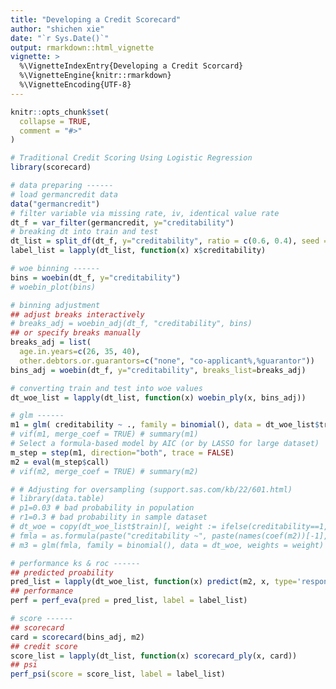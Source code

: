 ```yaml
---
title: "Developing a Credit Scorecard"
author: "shichen xie"
date: "`r Sys.Date()`"
output: rmarkdown::html_vignette
vignette: >
  %\VignetteIndexEntry{Developing a Credit Scorcard}
  %\VignetteEngine{knitr::rmarkdown}
  %\VignetteEncoding{UTF-8}
---
```


```r
knitr::opts_chunk$set(
  collapse = TRUE,
  comment = "#>"
)
```

```r
# Traditional Credit Scoring Using Logistic Regression
library(scorecard)

# data preparing ------
# load germancredit data
data("germancredit")
# filter variable via missing rate, iv, identical value rate
dt_f = var_filter(germancredit, y="creditability")
# breaking dt into train and test
dt_list = split_df(dt_f, y="creditability", ratio = c(0.6, 0.4), seed = 30)
label_list = lapply(dt_list, function(x) x$creditability)

# woe binning ------
bins = woebin(dt_f, y="creditability")
# woebin_plot(bins)

# binning adjustment
## adjust breaks interactively
# breaks_adj = woebin_adj(dt_f, "creditability", bins) 
## or specify breaks manually
breaks_adj = list(
  age.in.years=c(26, 35, 40),
  other.debtors.or.guarantors=c("none", "co-applicant%,%guarantor"))
bins_adj = woebin(dt_f, y="creditability", breaks_list=breaks_adj)

# converting train and test into woe values
dt_woe_list = lapply(dt_list, function(x) woebin_ply(x, bins_adj))

# glm ------
m1 = glm( creditability ~ ., family = binomial(), data = dt_woe_list$train)
# vif(m1, merge_coef = TRUE) # summary(m1)
# Select a formula-based model by AIC (or by LASSO for large dataset)
m_step = step(m1, direction="both", trace = FALSE)
m2 = eval(m_step$call)
# vif(m2, merge_coef = TRUE) # summary(m2)

# # Adjusting for oversampling (support.sas.com/kb/22/601.html)
# library(data.table)
# p1=0.03 # bad probability in population 
# r1=0.3 # bad probability in sample dataset
# dt_woe = copy(dt_woe_list$train)[, weight := ifelse(creditability==1, p1/r1, (1-p1)/(1-r1) )][]
# fmla = as.formula(paste("creditability ~", paste(names(coef(m2))[-1], collapse="+")))
# m3 = glm(fmla, family = binomial(), data = dt_woe, weights = weight)

# performance ks & roc ------
## predicted proability
pred_list = lapply(dt_woe_list, function(x) predict(m2, x, type='response'))
## performance
perf = perf_eva(pred = pred_list, label = label_list)

# score ------
## scorecard
card = scorecard(bins_adj, m2)
## credit score
score_list = lapply(dt_list, function(x) scorecard_ply(x, card))
## psi
perf_psi(score = score_list, label = label_list)
```

